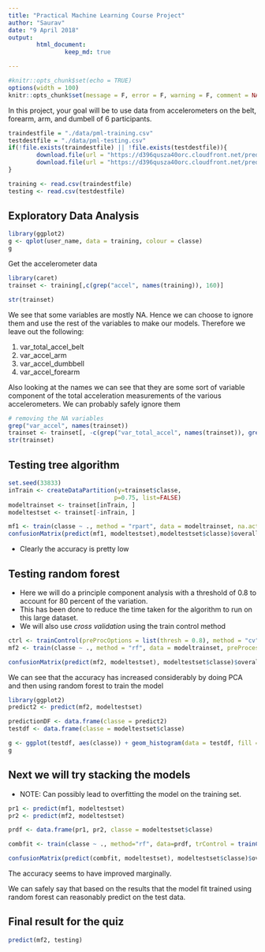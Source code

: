 ```yaml
---
title: "Practical Machine Learning Course Project"
author: "Saurav"
date: "9 April 2018"
output:
        html_document:
                keep_md: true

---
```


```r
#knitr::opts_chunk$set(echo = TRUE)
options(width = 100)
knitr::opts_chunk$set(message = F, error = F, warning = F, comment = NA, fig.align = "center", dpi = 100, tidy = F, cache.path = '.cache/', fig.path = 'fig/', fig.width = 8, fig.height = 3.5, cache = TRUE)
```
In this project, your goal will be to use data from accelerometers on the belt, forearm, arm, and dumbell of 6 participants.

```r
traindestfile = "./data/pml-training.csv"
testdestfile = "./data/pml-testing.csv"
if(!file.exists(traindestfile) || !file.exists(testdestfile)){
        download.file(url = "https://d396qusza40orc.cloudfront.net/predmachlearn/pml-training.csv", destfile = traindestfile)
        download.file(url = "https://d396qusza40orc.cloudfront.net/predmachlearn/pml-testing.csv", destfile = testdestfile)
}

training <- read.csv(traindestfile)
testing <- read.csv(testdestfile)
```

## Exploratory Data Analysis


```r
library(ggplot2)
g <- qplot(user_name, data = training, colour = classe)
g
```

Get the accelerometer data
```r
library(caret)
trainset <- training[,c(grep("accel", names(training)), 160)]

str(trainset)
```
We see that some variables are mostly NA. Hence we can choose to ignore them and use the rest of the variables to make our models. Therefore we leave out the following:

1. var_total_accel_belt
2. var_accel_arm
3. var_accel_dumbbell
4. var_accel_forearm

Also looking at the names we can see that they are some sort of variable component of the total acceleration measurements of the
various accelerometers. We can probably safely ignore them
```r
# removing the NA variables
grep("var_accel", names(trainset))
trainset <- trainset[, -c(grep("var_total_accel", names(trainset)), grep("var_accel", names(trainset)))]
str(trainset)
```

## Testing tree algorithm
```r
set.seed(33833)
inTrain <- createDataPartition(y=trainset$classe,
                              p=0.75, list=FALSE)
modeltrainset <- trainset[inTrain, ]
modeltestset <- trainset[-inTrain, ]

mf1 <- train(classe ~ ., method = "rpart", data = modeltrainset, na.action = na.pass)
confusionMatrix(predict(mf1, modeltestset),modeltestset$classe)$overall[1]

```
* Clearly the accuracy is pretty low

## Testing random forest

* Here we will do a principle component analysis with a threshold of 0.8 to account for 80 percent of the variation. 
* This has been done to reduce the time taken for the algorithm to run on this large dataset. 
* We will also use *cross validation* using the train control method

```r
ctrl <- trainControl(preProcOptions = list(thresh = 0.8), method = "cv")
mf2 <- train(classe ~ ., method = "rf", data = modeltrainset, preProcess="pca", trControl = ctrl)

confusionMatrix(predict(mf2, modeltestset), modeltestset$classe)$overall[1]
```
We can see that the accuracy has increased considerably by doing PCA and then using random forest to train the model


```r
library(ggplot2)
predict2 <- predict(mf2, modeltestset)

predictionDF <- data.frame(classe = predict2)
testdf <- data.frame(classe = modeltestset$classe)

g <- ggplot(testdf, aes(classe)) + geom_histogram(data = testdf, fill = "red", stat = "count", alpha = 0.6) + geom_histogram(data = predictionDF, stat = "count", alpha = 0.4, fill = "darkgray")
g
```

## Next we will try stacking the models
* NOTE: Can possibly lead to overfitting the model on the training set.
```r
pr1 <- predict(mf1, modeltestset)
pr2 <- predict(mf2, modeltestset)

prdf <- data.frame(pr1, pr2, classe = modeltestset$classe)

combfit <- train(classe ~ ., method="rf", data=prdf, trControl = trainControl(method = "cv"))

confusionMatrix(predict(combfit, modeltestset), modeltestset$classe)$overall[1]
```

The accuracy seems to have improved marginally.

We can safely say that based on the results that the model fit trained using random forest can reasonably predict on the test data.

## Final result for the quiz
```r
predict(mf2, testing)
```

